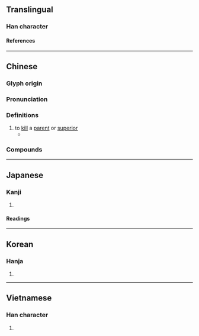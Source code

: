 {{also|弑}}
{{character info}}
==Translingual==

===Han character===
{{Han char|rn=56|rad=弋|as=10|sn=13|four=43940|canj=KCIPM,KDIPM,XKDIP|ids=⿰𣏂式}}

====References====
{{Han ref|kx=0355.141|dj=0671.180|hdz=10559.190|uh=5F12}}

----

==Chinese==
{{zh-forms|s=弑}}

===Glyph origin===
{{Han etym}}

===Pronunciation===
{{zh-pron
|m=shì
|c=si3
|h=pfs=
|md=
|mn=sì
|w=
|mc=y
|oc=y
|cat=v
}}

===Definitions===
{{zh-hanzi}}

# to [[kill]] a [[parent]] or [[superior]]
#* {{zh-x|因為 律法 不是 為 義人 設立 的，乃是 為 不法 和 不服 的，不 虔誠 和 犯罪 的，不 聖潔 和 戀 世俗 的，弒 父母 和 殺人 的|Knowing this, that the law is not made for a righteous man, but for the lawless and disobedient, for the ungodly and for sinners, for unholy and profane, for '''murder'''ers of fathers and '''murder'''ers of mothers, for manslayers|ref={{w2|zh|和合本|新標點和合本}} ([[w:Chinese Union Version|Chinese Union Version with New Punctuation]]), {{lang|zh|提摩太前書}} (1 Timothy) 1:9}}

===Compounds===
{{zh-der|弒君|弒神|滅國弒君|篡弒}}

----

==Japanese==

===Kanji===
{{ja-kanji|grade=|rs=弋10}}

# {{rfdef|ja|sort=弋10}}

====Readings====
{{ja-readings
|goon=し
|kanon=し
|kanyoon=し.い
|kun=ころ-す
}}

----

==Korean==

===Hanja===
{{ko-hanja|시}}

# {{rfdef|ko|sort=弋10}}

----

==Vietnamese==

===Han character===
{{vi-readings|rs=弋10|reading=thí}}

# {{rfdef|vi|sort=弋10}}